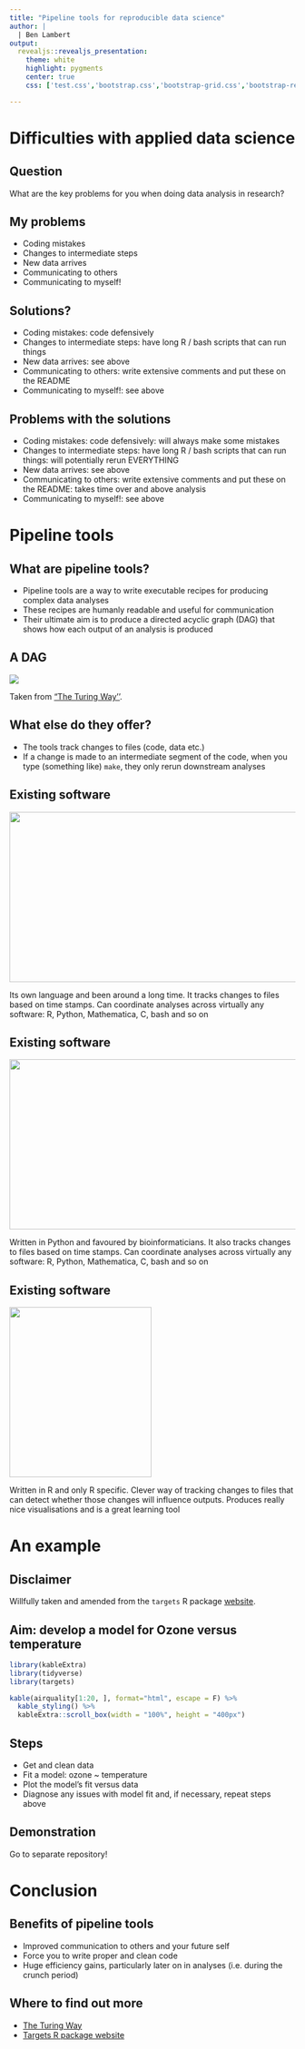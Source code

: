 ```yaml
---
title: "Pipeline tools for reproducible data science"
author: | 
  | Ben Lambert
output:
  revealjs::revealjs_presentation:
    theme: white
    highlight: pygments
    center: true
    css: ['test.css','bootstrap.css','bootstrap-grid.css','bootstrap-reboot.min.css','bootstrap-grid.min.css','bootstrap.min.css','bootstrap-reboot.css']

---
```


# Difficulties with applied data science

## Question

What are the key problems for you when doing data analysis in research?

## My problems

- Coding mistakes
- Changes to intermediate steps
- New data arrives
- Communicating to others
- Communicating to myself!

## Solutions?

- Coding mistakes: code defensively
- Changes to intermediate steps: have long R / bash scripts that can run things
- New data arrives: see above
- Communicating to others: write extensive comments and put these on the README
- Communicating to myself!: see above

## Problems with the solutions

- Coding mistakes: code defensively: will always make some mistakes
- Changes to intermediate steps: have long R / bash scripts that can run things: will potentially rerun EVERYTHING
- New data arrives: see above
- Communicating to others: write extensive comments and put these on the README: takes time over and above analysis
- Communicating to myself!: see above

# Pipeline tools

## What are pipeline tools?

- Pipeline tools are a way to write executable recipes for producing complex data analyses
- These recipes are humanly readable and useful for communication
- Their ultimate aim is to produce a directed acyclic graph (DAG) that shows how each output of an analysis is produced

## A DAG

[![](figures/make-research-dag.png)](https://the-turing-way.netlify.app/reproducible-research/make.html)

Taken from ["The Turing Way''](https://the-turing-way.netlify.app/reproducible-research/make.html).


## What else do they offer?

- The tools track changes to files (code, data etc.)
- If a change is made to an intermediate segment of the code, when you type (something like) `make`, they only rerun downstream analyses

## Existing software

<a href="https://www.gnu.org/software/make/"><img src="figures/gnu-make.png" width="600" height="300" /></a>

Its own language and been around a long time. It tracks changes to files based on time stamps. Can coordinate analyses across virtually any software: R, Python, Mathematica, C, bash and so on

## Existing software

<a href="https://snakemake.readthedocs.io/en/stable/tutorial/short.html"><img src="figures/snakemake.jpeg" width="600" height="300" /></a>

Written in Python and favoured by bioinformaticians. It also tracks changes to files based on time stamps. Can coordinate analyses across virtually any software: R, Python, Mathematica, C, bash and so on

## Existing software

<a href="https://books.ropensci.org/targets/"><img src="figures/targets.png" width="250" height="300" /></a>

Written in R and only R specific. Clever way of tracking changes to files that can detect whether those changes will influence outputs. Produces really nice visualisations and is a great learning tool


# An example

## Disclaimer

Willfully taken and amended from the `targets` R package [website](https://books.ropensci.org/targets/walkthrough.html). 

## Aim: develop a model for Ozone versus temperature

```r
library(kableExtra)
library(tidyverse)
library(targets)

kable(airquality[1:20, ], format="html", escape = F) %>% 
  kable_styling() %>%
  kableExtra::scroll_box(width = "100%", height = "400px")
```

## Steps

- Get and clean data
- Fit a model: ozone ~ temperature
- Plot the model's fit versus data
- Diagnose any issues with model fit and, if necessary, repeat steps above

## Demonstration

Go to separate repository!

# Conclusion

## Benefits of pipeline tools

- Improved communication to others and your future self
- Force you to write proper and clean code
- Huge efficiency gains, particularly later on in analyses (i.e. during the crunch period)

## Where to find out more

- [The Turing Way](https://the-turing-way.netlify.app/reproducible-research/make.html)
- [Targets R package website](https://books.ropensci.org/targets/)

